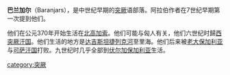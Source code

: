 {{Unreferenced|time=2021-02-03T10:16:35+00:00}}
'''巴兰加尔'''（Baranjars），是中世纪早期的[[突厥|突厥]]语部落。阿拉伯作者在7世纪早期第一次提到他们。

他们在公元370年开始生活在[[北高加索|北高加索]]。他们可能与匈人有关，他们六世纪时歸[[西突厥汗国|西突厥汗国]]。他们生活的地方是[[达吉斯坦|达吉斯坦]][[捷列克河|捷列克河]]至里海。他们后来被[[老大保加利亚|老大保加利亚]]与[[可萨汗国|可萨汗国]]打败。九世纪时几乎全部到[[伏尔加保加利亚|伏尔加保加利亚]]生活。

{{欧洲小作品}}
[[category:突厥|category:突厥]]